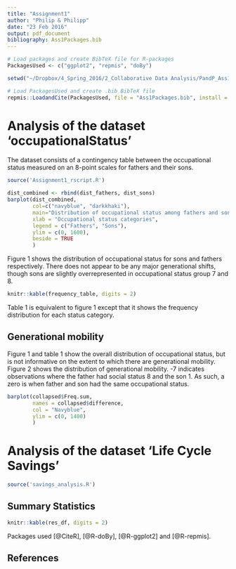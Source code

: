 ```yaml
---
title: "Assignment1"
author: "Philip & Philipp"
date: "23 Feb 2016"
output: pdf_document
bibliography: Ass1Packages.bib
---
```


```r
# Load packages and create BibTeX file for R-packages
PackagesUsed <- c("ggplot2", "repmis", "doBy")

setwd("~/Dropbox/4_Spring_2016/2_Collaborative Data Analysis/PandP_Ass1")

# Load PackagesUsed and create .bib BibTeX file
repmis::LoadandCite(PackagesUsed, file = "Ass1Packages.bib", install = FALSE)
```

# Analysis of the dataset 'occupationalStatus'
The dataset consists of a contingency table between the occupational status measured on an 8-point scales for fathers and their sons. 

```r
source('Assignment1_rscript.R')
```


``` r
dist_combined <- rbind(dist_fathers, dist_sons)
barplot(dist_combined, 
        col=c("navyblue", "darkkhaki"),
        main="Distribution of occupational status among fathers and sons",
        xlab = "Occupational status categories",
        legend = c("Fathers", "Sons"),
        ylim = c(0, 1600),
        beside = TRUE
        )
```

Figure 1 shows the distribution of occupational status for sons and fathers respectively. There does not appear to be any major generational shifts, though sons are slightly overrepresented in occupational status group 7 and 8. 

```r
knitr::kable(frequency_table, digits = 2)
```

Table 1 is equivalent to figure 1 except that it shows the frequency distribution for each status category. 

## Generational mobility
Figure 1 and table 1 show the overall distribution of occupational status, but is not informative on the extent to which there are generational mobility. Figure 2 shows the distribution of generational mobility. -7 indicates observations where the father had social status 8 and the son 1. As such, a zero is when father and son had the same occupational status. 

```r
barplot(collapsed$Freq.sum, 
        names = collapsed$difference,
        col = "Navyblue",
        ylim = c(0, 1400)
        )
```

# Analysis of the dataset 'Life Cycle Savings'

```r
source('savings_analysis.R')
```

## Summary Statistics

```r
knitr::kable(res_df, digits = 2)
```


Packages used [@CiteR], [@R-doBy], [@R-ggplot2] and [@R-repmis].

## References
